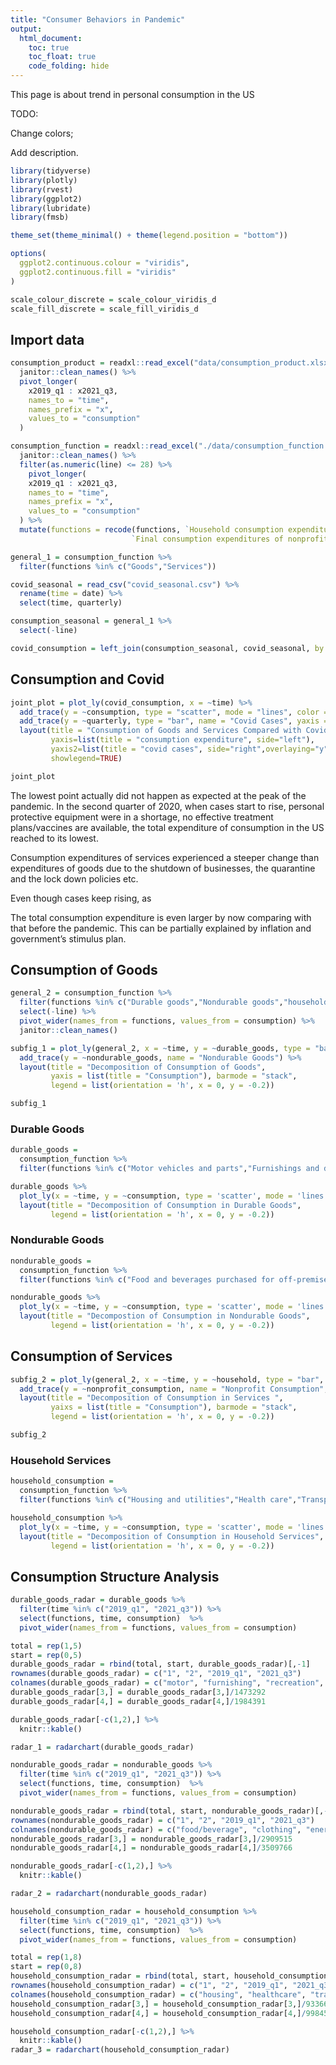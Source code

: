 ```yaml
---
title: "Consumer Behaviors in Pandemic"
output: 
  html_document:
    toc: true
    toc_float: true
    code_folding: hide
---
```


This page is about trend in personal consumption in the US

TODO: 

Change colors;

Add description.

```r
library(tidyverse)
library(plotly)
library(rvest)
library(ggplot2)
library(lubridate)
library(fmsb)

theme_set(theme_minimal() + theme(legend.position = "bottom"))

options(
  ggplot2.continuous.colour = "viridis",
  ggplot2.continuous.fill = "viridis"
)

scale_colour_discrete = scale_colour_viridis_d
scale_fill_discrete = scale_fill_viridis_d
```

## Import data

```r
consumption_product = readxl::read_excel("data/consumption_product.xlsx") %>% 
  janitor::clean_names() %>% 
  pivot_longer(
    x2019_q1 : x2021_q3,
    names_to = "time",
    names_prefix = "x",
    values_to = "consumption"
  ) 

consumption_function = readxl::read_excel("./data/consumption_function.xlsx") %>% 
  janitor::clean_names() %>% 
  filter(as.numeric(line) <= 28) %>% 
    pivot_longer(
    x2019_q1 : x2021_q3,
    names_to = "time",
    names_prefix = "x",
    values_to = "consumption"
  ) %>% 
  mutate(functions = recode(functions, `Household consumption expenditures (for services)` = "household",
                           `Final consumption expenditures of nonprofit institutions serving households (NPISHs)1` = "nonprofit consumption"))

general_1 = consumption_function %>% 
  filter(functions %in% c("Goods","Services"))

covid_seasonal = read_csv("covid_seasonal.csv") %>% 
  rename(time = date) %>% 
  select(time, quarterly)

consumption_seasonal = general_1 %>% 
  select(-line)

covid_consumption = left_join(consumption_seasonal, covid_seasonal, by = "time")
```

## Consumption and Covid

```r
joint_plot = plot_ly(covid_consumption, x = ~time) %>% 
  add_trace(y = ~consumption, type = "scatter", mode = "lines", color = ~functions, yaixs = "y") %>% 
  add_trace(y = ~quarterly, type = "bar", name = "Covid Cases", yaxis = "y2")  %>% 
  layout(title = "Consumption of Goods and Services Compared with Covid Cases",
         yaxis=list(title = "consumption expenditure", side="left"),
         yaxis2=list(title = "covid cases", side="right",overlaying="y"),
         showlegend=TRUE)

joint_plot
```

The lowest point actually did not happen as expected at the peak of the pandemic. In the second quarter of 2020, when cases start to rise, personal protective equipment were in a shortage, no effective treatment plans/vaccines are available, the total expenditure of consumption in the US reached to its lowest. 

Consumption expenditures of services experienced a steeper change than expenditures of goods due to the shutdown of businesses, the quarantine and the lock down policies etc. 

Even though cases keep rising, as 

The total consumption expenditure is even larger by now comparing with that before the pandemic. This can be partially explained by inflation and government's stimulus plan. 

## Consumption of Goods

```r
general_2 = consumption_function %>% 
  filter(functions %in% c("Durable goods","Nondurable goods","household","nonprofit consumption")) %>% 
  select(-line) %>% 
  pivot_wider(names_from = functions, values_from = consumption) %>% 
  janitor::clean_names()

subfig_1 = plot_ly(general_2, x = ~time, y = ~durable_goods, type = "bar", name = "Durable Goods") %>% 
  add_trace(y = ~nondurable_goods, name = "Nondurable Goods") %>% 
  layout(title = "Decomposition of Consumption of Goods",
         yaxis = list(title = "Consumption"), barmode = "stack",
         legend = list(orientation = 'h', x = 0, y = -0.2))

subfig_1
```

### Durable Goods

```r
durable_goods = 
  consumption_function %>% 
  filter(functions %in% c("Motor vehicles and parts","Furnishings and durable household equipment","Recreational goods and vehicles","Other durable goods")) 

durable_goods %>% 
  plot_ly(x = ~time, y = ~consumption, type = 'scatter', mode = 'lines', yaxis="y", color = ~functions) %>% 
  layout(title = "Decomposition of Consumption in Durable Goods",
         legend = list(orientation = 'h', x = 0, y = -0.2))
```

### Nondurable Goods

```r
nondurable_goods = 
  consumption_function %>% 
  filter(functions %in% c("Food and beverages purchased for off-premises consumption","Clothing and footwear","Gasoline and other energy goods","Other nondurable goods")) 

nondurable_goods %>% 
  plot_ly(x = ~time, y = ~consumption, type = 'scatter', mode = 'lines', yaxis="y", color = ~functions) %>% 
  layout(title = "Decompostion of Consumption in Nondurable Goods",
         legend = list(orientation = 'h', x = 0, y = -0.2))
```


## Consumption of Services 

```r
subfig_2 = plot_ly(general_2, x = ~time, y = ~household, type = "bar", name = "Household", colors = "Dark2") %>% 
  add_trace(y = ~nonprofit_consumption, name = "Nonprofit Consumption", colors = "Dark2") %>% 
  layout(title = "Decomposition of Consumption in Services ",
         yaixs = list(title = "Consumption"), barmode = "stack",
         legend = list(orientation = 'h', x = 0, y = -0.2))

subfig_2
```

### Household Services

```r
household_consumption =
  consumption_function %>% 
  filter(functions %in% c("Housing and utilities","Health care","Transportation services","Recreation services","Food services and accommodations","Financial services and insurance","Other services")) 

household_consumption %>% 
  plot_ly(x = ~time, y = ~consumption, type = 'scatter', mode = 'lines', yaxis="y", color = ~functions) %>% 
  layout(title = "Decomposition of Consumption in Household Services",
         legend = list(orientation = 'h', x = 0, y = -0.2))
```


## Consumption Structure Analysis

```r
durable_goods_radar = durable_goods %>% 
  filter(time %in% c("2019_q1", "2021_q3")) %>% 
  select(functions, time, consumption)  %>% 
  pivot_wider(names_from = functions, values_from = consumption) 

total = rep(1,5)
start = rep(0,5)
durable_goods_radar = rbind(total, start, durable_goods_radar)[,-1]
rownames(durable_goods_radar) = c("1", "2", "2019_q1", "2021_q3")
colnames(durable_goods_radar) = c("motor", "furnishing", "recreation", "other")
durable_goods_radar[3,] = durable_goods_radar[3,]/1473292
durable_goods_radar[4,] = durable_goods_radar[4,]/1984391

durable_goods_radar[-c(1,2),] %>% 
  knitr::kable()

radar_1 = radarchart(durable_goods_radar) 
```

```r
nondurable_goods_radar = nondurable_goods %>% 
  filter(time %in% c("2019_q1", "2021_q3")) %>% 
  select(functions, time, consumption)  %>% 
  pivot_wider(names_from = functions, values_from = consumption) 

nondurable_goods_radar = rbind(total, start, nondurable_goods_radar)[,-1]
rownames(nondurable_goods_radar) = c("1", "2", "2019_q1", "2021_q3")
colnames(nondurable_goods_radar) = c("food/beverage", "clothing", "energy", "other")
nondurable_goods_radar[3,] = nondurable_goods_radar[3,]/2909515
nondurable_goods_radar[4,] = nondurable_goods_radar[4,]/3509766

nondurable_goods_radar[-c(1,2),] %>% 
  knitr::kable()

radar_2 = radarchart(nondurable_goods_radar)
```


```r
household_consumption_radar = household_consumption %>% 
  filter(time %in% c("2019_q1", "2021_q3")) %>% 
  select(functions, time, consumption)  %>% 
  pivot_wider(names_from = functions, values_from = consumption) 

total = rep(1,8)
start = rep(0,8)
household_consumption_radar = rbind(total, start, household_consumption_radar)[,-1]
rownames(household_consumption_radar) = c("1", "2", "2019_q1", "2021_q3")
colnames(household_consumption_radar) = c("housing", "healthcare", "transports", "recreation", "accomodation", "finance", "other")
household_consumption_radar[3,] = household_consumption_radar[3,]/9336650
household_consumption_radar[4,] = household_consumption_radar[4,]/9984527

household_consumption_radar[-c(1,2),] %>% 
  knitr::kable()
radar_3 = radarchart(household_consumption_radar)
```


